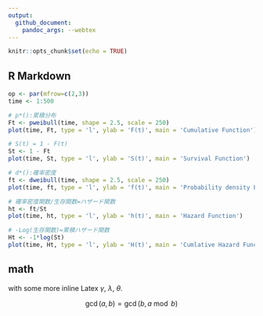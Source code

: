 ```yaml
---
output:
  github_document:
    pandoc_args: --webtex
---
```


```r
knitr::opts_chunk$set(echo = TRUE)
```

## R Markdown

```r
op <- par(mfrow=c(2,3))
time <- 1:500

# p*():累積分布
Ft <- pweibull(time, shape = 2.5, scale = 250)
plot(time, Ft, type = 'l', ylab = 'F(t)', main = 'Cumulative Function')

# S(t) = 1 - F(t)
St <- 1 - Ft
plot(time, St, type = 'l', ylab = 'S(t)', main = 'Survival Function')

# d*():確率密度
ft <- dweibull(time, shape = 2.5, scale = 250)
plot(time, ft, type = 'l', ylab = 'f(t)', main = 'Probability density Function')

# 確率密度関数/生存関数=ハザード関数
ht <- ft/St
plot(time, ht, type = 'l', ylab = 'h(t)', main = 'Hazard Function')

# -Log(生存関数)=累積ハザード関数
Ht <- -1*log(St)
plot(time, Ht, type = 'l', ylab = 'H(t)', main = 'Cumlative Hazard Function')
```

## math
with some more inline Latex $\gamma$, $\lambda$, $\theta$.
   
$$
\gcd(a, b) = \gcd(b, a \bmod b)
$$